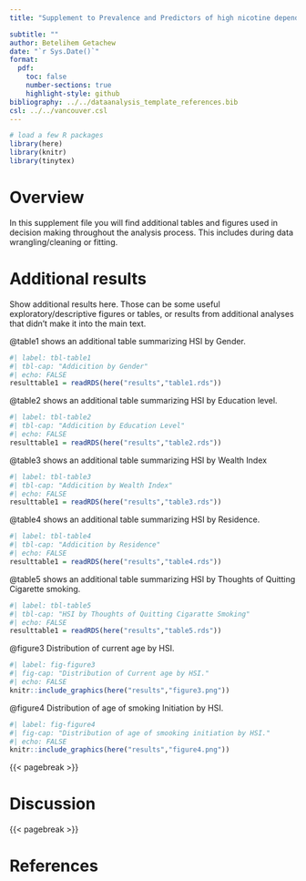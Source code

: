 ```yaml
---
title: "Supplement to Prevalence and Predictors of high nicotine dependnece among adult smokers in Botswana, 2017"

subtitle: ""
author: Betelihem Getachew      
date: "`r Sys.Date()`"
format:
  pdf:
    toc: false
    number-sections: true
    highlight-style: github
bibliography: ../../dataanalysis_template_references.bib
csl: ../../vancouver.csl
---
```


```r
# load a few R packages
library(here)
library(knitr)
library(tinytex)
```

# Overview

In this supplement file you will find additional tables and figures used in decision making throughout the analysis process. This includes during data wrangling/cleaning or fitting.

# Additional results

Show additional results here. Those can be some useful exploratory/descriptive figures or tables, or results from additional analyses that didn't make it into the main text.

@table1 shows an additional table summarizing HSI by Gender.

```r
#| label: tbl-table1
#| tbl-cap: "Addicition by Gender"
#| echo: FALSE
resulttable1 = readRDS(here("results","table1.rds"))

```

@table2 shows an additional table summarizing HSI by Education level.

```r
#| label: tbl-table2
#| tbl-cap: "Addicition by Education Level"
#| echo: FALSE
resulttable1 = readRDS(here("results","table2.rds"))

```

@table3 shows an additional table summarizing HSI by Wealth Index

```r
#| label: tbl-table3
#| tbl-cap: "Addicition by Wealth Index"
#| echo: FALSE
resulttable1 = readRDS(here("results","table3.rds"))

```

@table4 shows an additional table summarizing HSI by Residence.

```r
#| label: tbl-table4
#| tbl-cap: "Addicition by Residence"
#| echo: FALSE
resulttable1 = readRDS(here("results","table4.rds"))

```

@table5 shows an additional table summarizing HSI by Thoughts of Quitting Cigarette smoking.

```r
#| label: tbl-table5
#| tbl-cap: "HSI by Thoughts of Quitting Cigaratte Smoking"
#| echo: FALSE
resulttable1 = readRDS(here("results","table5.rds"))

```

@figure3 Distribution of current age by HSI.

```r
#| label: fig-figure3
#| fig-cap: "Distribution of Current age by HSI."
#| echo: FALSE
knitr::include_graphics(here("results","figure3.png"))
```

@figure4 Distribution of age of smoking Initiation by HSI.

```r
#| label: fig-figure4
#| fig-cap: "Distribution of age of smooking initiation by HSI."
#| echo: FALSE
knitr::include_graphics(here("results","figure4.png"))
```

{{< pagebreak >}}

# Discussion

{{< pagebreak >}}

# References
